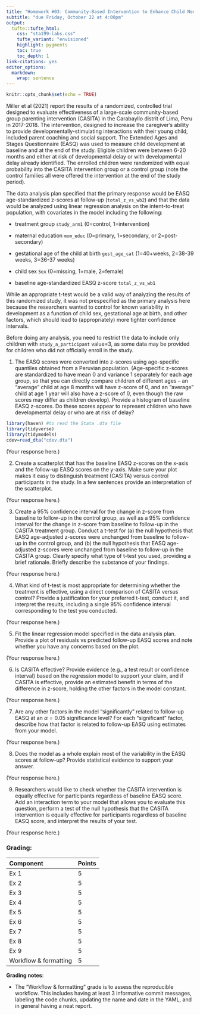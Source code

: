```yaml
---
title: "Homework #03: Community-Based Intervention to Enhance Child Neurodevelopment"
subtitle: "due Friday, October 22 at 4:00pm"
output: 
  tufte::tufte_html:
    css: "sta199-labs.css"
    tufte_variant: "envisioned"
    highlight: pygments
    toc: true
    toc_depth: 1
link-citations: yes
editor_options: 
  markdown: 
    wrap: sentence
---
```


```r
knitr::opts_chunk$set(echo = TRUE)
```

Miller et al (2021) report the results of a randomized, controlled trial designed to evaluate effectiveness of a large-scale community-based group parenting intervention (CASITA) in the Carabayllo distrit of Lima, Peru in 2017-2018. The intervention, designed to increase the caregiver's ability to provide developmentally-stimulating interactions with their young child, included parent coaching and social support. The Extended Ages and Stages Questionnaire (EASQ) was used to measure child development at baseline and at the end of the study. Eligible children were between 6-20 months and either at risk of developmental delay or with developmental delay already identified. The enrolled children were randomized with equal probability into the CASITA intervention group or a control group (note the control families all were offered the intervention at the end of the study period). 

The data analysis plan specified that the primary response would be EASQ age-standardized z-scores at follow-up (`total_z_vs_wb2`) and that the data would be analyzed using linear regression analysis on the intent-to-treat population, with covariates in the model including the following:

- treatment group `study_arm1` (0=control, 1=intervention)

- maternal education `mom_educ` (0=primary, 1=secondary, or 2=post-secondary) 

- gestational age of the child at birth `gest_age_cat` (1=40+weeks, 2=38-39 weeks, 3=36-37 weeks)

- child sex `Sex` (0=missing, 1=male, 2=female) 

- baseline age-standardized EASQ z-score `total_z_vs_wb1`

While an appropriate t-test would be a valid way of analyzing the results of this randomized study, it was not prespecified as the primary analysis here because the researchers wanted to control for known variability in development as a function of child sex, gestational age at birth, and other factors, which should lead to (appropriately) more tighter confidence intervals.

Before doing any analysis, you need to restrict the data to include only children with `study_a_participant` value=3, as some data may be provided for children who did not officially enroll in the study.

1. The EASQ scores were converted into z-scores using age-specific quantiles obtained from a Peruvian population. (Age-specific z-scores are standardized to have mean 0 and variance 1 separately for each age group, so that you can directly compare children of different ages -- an "average" child at age 8 months will have z-score of 0, and an "average" child at age 1 year will also have a z-score of 0, even though the raw scores may differ as children develop). Provide a histogram of baseline EASQ z-scores. Do these scores appear to represent children who have developmental delay or who are at risk of delay?  

```r
library(haven) #to read the Stata .dta file
library(tidyverse)
library(tidymodels)
cdev=read_dta("cdev.dta")

```

(Your response here.)

2. Create a scatterplot that has the baseline EASQ z-scores on the x-axis and the follow-up EASQ scores on the y-axis. Make sure your plot makes it easy to distinguish treatment (CASITA) versus control participants in the study.  In a few sentences provide an interpretation of the scatterplot.

(Your response here.)


3. Create a 95% confidence interval for the change in z-score from baseline to follow-up in the control group, as well as a 95% confidence interval for the change in z-score from baseline to follow-up in the CASITA treatment group. Conduct a t-test for (a) the null hypothesis that EASQ age-adjusted z-scores were unchanged from baseline to follow-up in the control group, and (b) the null hypothesis that EASQ age-adjusted z-scores were unchanged from baseline to follow-up in the CASITA group. Clearly specify what type of t-test you used, providing a brief rationale. Briefly describe the substance of your findings.

(Your response here.)

4. What kind of t-test is most appropriate for determining whether the treatment is effective, using a direct comparison of CASITA versus control? Provide a justification for your preferred t-test, conduct it, and interpret the results, including a single 95% confidence interval corresponding to the test you conducted.

(Your response here.) 

5. Fit the linear regression model specified in the data analysis plan.  Provide a plot of residuals vs predicted follow-up EASQ scores and note whether you have any concerns based on the plot.  


(Your response here.) 

6. Is CASITA effective?  Provide evidence (e.g., a test result or confidence interval) based on the regression model to support your claim, and if CASITA is effective, provide an estimated benefit in terms of the difference in z-score, holding the other factors in the model constant.

(Your response here.) 

7. Are any other factors in the model "significantly" related to follow-up EASQ at an $\alpha=0.05$ significance level?  For each "significant" factor, describe how that factor is related to follow-up EASQ using estimates from your model.

(Your response here.) 


8. Does the model as a whole explain most of the variability in the EASQ scores at follow-up? Provide statistical evidence to support your answer.

(Your response here.) 

9. Researchers would like to check whether the CASITA intervention is equally effective for participants regardless of baseline EASQ score. Add an interaction term to your model that allows you to evaluate this question, perform a test of the null hypothesis that the CASITA intervention is equally effective for participants regardless of baseline EASQ score, and interpret the results of your test.

(Your response here.)

### Grading:

| Component | Points |
|:----------|:-------|
| Ex 1      | 5     |
| Ex 2      | 5     |
| Ex 3      | 5     |
| Ex 4      | 5     |
| Ex 5      | 5     |
| Ex 6      | 5     |
| Ex 7      | 5     |
| Ex 8      | 5     |
| Ex 9      | 5     |
| Workflow & formatting   | 5      |

**Grading notes**:

-   The "Workflow & formatting" grade is to assess the reproducible workflow. This includes having at least 3 informative commit messages, labeling the code chunks, updating the name and date in the YAML, and in general having a neat report.

